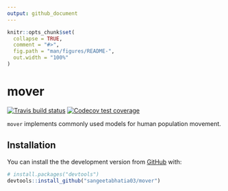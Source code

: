 ```yaml
---
output: github_document
---
```


<!-- README.md is generated from README.Rmd. Please edit that file -->

```r
knitr::opts_chunk$set(
  collapse = TRUE,
  comment = "#>",
  fig.path = "man/figures/README-",
  out.width = "100%"
)
```
# mover

<!-- badges: start -->
[![Travis build status](https://travis-ci.org/sangeetabhatia03/mover.svg?branch=master)](https://travis-ci.org/sangeetabhatia03/mover)
[![Codecov test coverage](https://codecov.io/gh/sangeetabhatia03/mover/branch/master/graph/badge.svg)](https://codecov.io/gh/sangeetabhatia03/mover?branch=master)
<!-- badges: end -->

`mover` implements commonly used models for human population movement.

## Installation

You can install the the development version from [GitHub](https://github.com/) with:

``` r
# install.packages("devtools")
devtools::install_github("sangeetabhatia03/mover")
```
